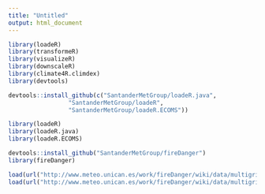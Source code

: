 ```yaml
---
title: "Untitled"
output: html_document
---
```


```r
library(loadeR)
library(transformeR)
library(visualizeR)
library(downscaleR)
library(climate4R.climdex)
library(devtools)
```

```r
devtools::install_github(c("SantanderMetGroup/loadeR.java",
                 "SantanderMetGroup/loadeR",
                 "SantanderMetGroup/loadeR.ECOMS"))
```

```r
library(loadeR)
library(loadeR.java)
library(loadeR.ECOMS)
```


```r
devtools::install_github("SantanderMetGroup/fireDanger")
library(fireDanger)
```



```r
load(url("http://www.meteo.unican.es/work/fireDanger/wiki/data/multigrid_hind.rda"))
load(url("http://www.meteo.unican.es/work/fireDanger/wiki/data/multigrid_obs.rda"))
```


